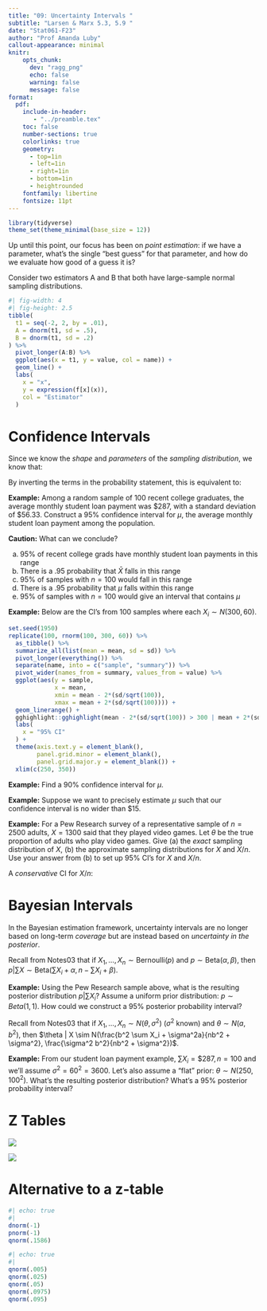 ```yaml
---
title: "09: Uncertainty Intervals "
subtitle: "Larsen & Marx 5.3, 5.9 "
date: "Stat061-F23"
author: "Prof Amanda Luby"
callout-appearance: minimal
knitr:
    opts_chunk: 
      dev: "ragg_png"
      echo: false
      warning: false
      message: false
format:
  pdf:
    include-in-header: 
       - "../preamble.tex"
    toc: false
    number-sections: true
    colorlinks: true
    geometry:
      - top=1in
      - left=1in
      - right=1in
      - bottom=1in
      - heightrounded
    fontfamily: libertine
    fontsize: 11pt
---
```


```r
library(tidyverse)
theme_set(theme_minimal(base_size = 12))
```

Up until this point, our focus has been on *point estimation*: if we have a parameter, what's the single "best guess" for that parameter, and how do we evaluate how good of a guess it is? 

Consider two estimators A and B that both have large-sample normal sampling distributions. 

```r
#| fig-width: 4
#| fig-height: 2.5
tibble(
  t1 = seq(-2, 2, by = .01),
  A = dnorm(t1, sd = .5),
  B = dnorm(t1, sd = .2)
) %>%
  pivot_longer(A:B) %>%
  ggplot(aes(x = t1, y = value, col = name)) + 
  geom_line() + 
  labs(
    x = "x",
    y = expression(f[x](x)),
    col = "Estimator"
  )

```

# Confidence Intervals 

Since we know the *shape* and *parameters* of the *sampling distribution*, we know that: 

\vspace{2in}

By inverting the terms in the probability statement, this is equivalent to: 

\vspace{2in}

**Example:** Among a random sample of 100 recent college graduates, the average monthly student loan payment was \$287, with a standard deviation of \$56.33. Construct a 95% confidence interval for $\mu$, the average monthly student loan payment among the population. 

\vspace{3in}

**Caution:** What can we conclude? 

(a) 95% of recent college grads have monthly student loan payments in this range
(b) There is a .95 probability that $\bar{X}$ falls in this range
(c) 95% of samples with $n=100$ would fall in this range
(d) There is a .95 probability that $\mu$ falls within this range 
(e) 95% of samples with $n=100$ would give an interval that contains $\mu$ 

**Example:** Below are the CI's from 100 samples where each $X_i \sim N(300, 60)$. 

```r
set.seed(1950)
replicate(100, rnorm(100, 300, 60)) %>%
  as_tibble() %>%
  summarize_all(list(mean = mean, sd = sd)) %>%
  pivot_longer(everything()) %>%
  separate(name, into = c("sample", "summary")) %>%
  pivot_wider(names_from = summary, values_from = value) %>%
  ggplot(aes(y = sample, 
             x = mean, 
             xmin = mean - 2*(sd/sqrt(100)), 
             xmax = mean + 2*(sd/sqrt(100)))) + 
  geom_linerange() +
  gghighlight::gghighlight(mean - 2*(sd/sqrt(100)) > 300 | mean + 2*(sd/sqrt(100)) < 300) +
  labs(
    x = "95% CI"
  ) + 
  theme(axis.text.y = element_blank(), 
        panel.grid.minor = element_blank(),
        panel.grid.major.y = element_blank()) +
  xlim(c(250, 350))
```

**Example:** Find a 90% confidence interval for $\mu$. 

\vspace{4in}

**Example:** Suppose we want to precisely estimate $\mu$ such that our confidence interval is no wider than $15. 

\vspace{4in}

**Example:** For a Pew Research survey of a representative sample of $n=2500$ adults, $X=1300$ said that they played video games. Let $\theta$ be the true proportion of adults who play video games. Give (a) the *exact* sampling distribution of $X$, (b) the approximate sampling distributions for $X$ and $X/n$. Use your answer from (b) to set up 95% CI's for $X$ and $X/n$. 

\vspace{4in}

A *conservative* CI for $X/n$: 

\vspace{3in}

\pagebreak

# Bayesian Intervals 

In the Bayesian estimation framework, uncertainty intervals are no longer based on long-term *coverage* but are instead based on *uncertainty in the posterior*. 

Recall from Notes03 that if $X_1, ..., X_n \sim \text{Bernoulli}(p)$ and $p \sim \text{Beta}(\alpha, \beta)$, then $p | \sum X \sim \text{Beta}(\sum X_i + \alpha, n - \sum X_i + \beta)$.

**Example:** Using the Pew Research sample above, what is the resulting posterior distribution $p|\sum X_i$? Assume a uniform prior distribution: $p\sim Beta(1, 1)$. How could we construct a 95% posterior probability interval? 

\vspace{4in}

Recall from Notes03 that if $X_1, ..., X_n \sim N(\theta, \sigma^2)$ ($\sigma^2$ known) and $\theta \sim N(a, b^2)$, then $\theta | X \sim N(\frac{b^2 \sum X_i + \sigma^2a}{nb^2 + \sigma^2}, \frac{\sigma^2 b^2}{nb^2 + \sigma^2})$.

**Example:** From our student loan payment example, $\sum X_i = \$ 287, n = 100$ and we'll assume $\sigma^2 = 60^2 = 3600$. Let's also assume a "flat" prior: $\theta \sim N(250, 100^2)$. What's the resulting posterior distribution? What's a 95% posterior probability interval? 

\vspace{4in}

# Z Tables 

![](normal-table-1.png)

![](normal-table-2.png)

# Alternative to a z-table 

```r
#| echo: true
#| 
dnorm(-1)
pnorm(-1)
qnorm(.1586)
```


```r
#| echo: true
#| 
qnorm(.005)
qnorm(.025)
qnorm(.05)
qnorm(.0975)
qnorm(.095)
```
